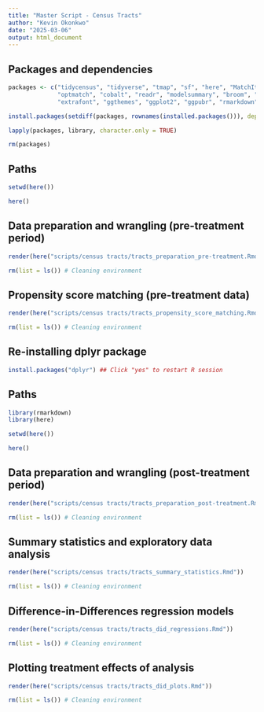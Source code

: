 ```yaml
---
title: "Master Script - Census Tracts"
author: "Kevin Okonkwo"
date: "2025-03-06"
output: html_document
---
```


## Packages and dependencies

```r

packages <- c("tidycensus", "tidyverse", "tmap", "sf", "here", "MatchIt", 
              "optmatch", "cobalt", "readr", "modelsummary", "broom", "hrbrthemes",
              "extrafont", "ggthemes", "ggplot2", "ggpubr", "rmarkdown", "Matching")

install.packages(setdiff(packages, rownames(installed.packages())), dependencies = TRUE)

lapply(packages, library, character.only = TRUE)

rm(packages)


```

## Paths

```r

setwd(here())

here()

```

## Data preparation and wrangling (pre-treatment period)

```r

render(here("scripts/census tracts/tracts_preparation_pre-treatment.Rmd"))

rm(list = ls()) # Cleaning environment

```

## Propensity score matching (pre-treatment data)

```r

render(here("scripts/census tracts/tracts_propensity_score_matching.Rmd"))

rm(list = ls()) # Cleaning environment

```

## Re-installing dplyr package

```r

install.packages("dplyr") ## Click "yes" to restart R session

```

## Paths

```r

library(rmarkdown)
library(here)

setwd(here())

here()

```

## Data preparation and wrangling (post-treatment period)

```r

render(here("scripts/census tracts/tracts_preparation_post-treatment.Rmd"))

rm(list = ls()) # Cleaning environment

```

## Summary statistics and exploratory data analysis

```r

render(here("scripts/census tracts/tracts_summary_statistics.Rmd"))

rm(list = ls()) # Cleaning environment

```

## Difference-in-Differences regression models

```r

render(here("scripts/census tracts/tracts_did_regressions.Rmd"))

rm(list = ls()) # Cleaning environment

```

## Plotting treatment effects of analysis

```r

render(here("scripts/census tracts/tracts_did_plots.Rmd"))

rm(list = ls()) # Cleaning environment

```
